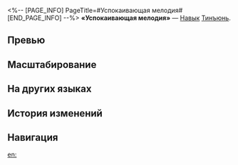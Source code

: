 <%-- [PAGE_INFO]
PageTitle=#Успокаивающая мелодия#
[END_PAGE_INFO] --%>
{{Навык Инфобокс
|Название         = Успокаивающая мелодия
|Изображение      = Навык Успокаивающая мелодия.png
|Персонаж         = Тинъюнь
|Тип              = Навык
|Тэг              = Поддержка
|УронСтойк        = 
|ЭнергияГен       = 30
|Энергия          = 
|Длительность     = 
|Описание         = Накладывает на выбранного союзника статус Благословение, который повышает его силу атаки на {{Цвет|Выделенный|25%—55%}} до макс. {{Цвет|Выделенный|15%—27%}} от текущей силы атаки Тинъюнь.<br />Атака союзника со статусом Благословение наносит {{Доп эффект|дополнительный электрический урон}}, равный {{Цвет|Выделенный|20%—44%}} от силы атаки этого союзника.<br />Статус Благословение длится 3 хода и он действует только на последнего союзника, получившего этот эффект от навыка Тинъюнь.
|Свойство1        = 
|Масштабирование1 = 
}}
'''«Успокаивающая мелодия»''' — [[Навык]] [[Тинъюнь]].

==Превью==
{{Превью
|Файл = Успокаивающая мелодия Превью
}}

==Масштабирование==
{{Масштабирование навыка
|20%;22%;24%;26%;28%;30%;32.5%;35%;37.5%;40%;42%;44%;46%;48%;50%
|25%;27.5%;30%;32.5%;35%;37.5%;40.63%;43.75%;46.88%;50%;52.5%;55%;57.5%;60%;62.5%
|15%;16%;17%;18%;19%;20%;21.25%;22.5%;23.75%;25%;26%;27%;28%;29%;30%
}}

==На других языках==
{{На других языках
|en   = Soothing Melody
|zhs  = 祥音和韵
|zht  = 祥音和韻
|ja   = {{Rubi|祥音和韻|しょうおんわいん}}
|ko   = 정다운 화음
|es   = Melodía tranquilizadora
|fr   = Mélodie apaisante
|ru   = Успокаивающая мелодия
|th   = Soothing Melody
|vi   = Âm Điệu Nhịp Nhàng
|de   = Beruhigende Melodie
|id   = Soothing Melody
|pt   = Melodia Calmante
}}

==История изменений==
{{История изменений|3.5}}

==Навигация==
{{Навык Навбокс|Тинъюнь}}

[[en:]]